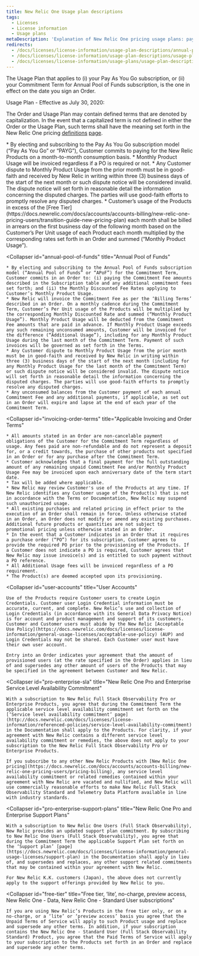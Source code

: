 ```yaml
---
title: New Relic One Usage plan descriptions
tags:
  - Licenses
  - License information
  - Usage plans
metaDescription: 'Explanation of New Relic One pricing usage plans: pay-as-you-go and annual pool of funds.'
redirects:
  - /docs/licenses/license-information/usage-plan-descriptions/annual-pool-funds
  - /docs/licenses/license-information/usage-plan-descriptions/usage-plan
  - /docs/licenses/license-information/usage-plans/usage-plan-descriptions
---
```


The Usage Plan that applies to (i) your Pay As You Go subscription, or (ii) your Commitment Term for Annual Pool of Funds subscription, is the one in effect on the date you sign an Order.

Usage Plan - Effective as July 30, 2020:

The Order and Usage Plan may contain defined terms that are denoted by capitalization. In the event that a capitalized term is not defined in either the Order or the Usage Plan, such terms shall have the meaning set forth in the New Relic One pricing [definitions](/docs/licenses/license-information/product-definitions/new-relic-one-pricing-definitions) [page](/docs/licenses/license-information/product-definitions/new-relic-one-pricing-definitions).

<CollapserGroup>
  <Collapser
    id="pay-as-you-go"
    title="Pay As You Go"
  >
    * By electing and subscribing to the Pay As You Go subscription model (“Pay As You Go” or “PAYG”), Customer commits to paying for the New Relic Products on a month-to-month consumption basis.
    * Monthly Product Usage will be invoiced regardless if a PO is required or not.
    * Any Customer dispute to Monthly Product Usage from the prior month must be in good-faith and received by New Relic in writing within three (3) business days of the start of the next month or such dispute notice will be considered invalid. The dispute notice will set forth in reasonable detail the information concerning the disputed charges. The parties will use good-faith efforts to promptly resolve any disputed charges.
    * Customer’s usage of the Products in excess of the [Free Tier](https://docs.newrelic.com/docs/accounts/accounts-billing/new-relic-one-pricing-users/transition-guide-new-pricing-plan) each month shall be billed in arrears on the first business day of the following month based on the Customer’s Per Unit usage of each Product each month multiplied by the corresponding rates set forth in an Order and summed (“Monthly Product Usage”).
  </Collapser>

  <Collapser
    id="annual-pool-of-funds"
    title="Annual Pool of Funds"
  >
    * By electing and subscribing to the Annual Pool of Funds subscription model (“Annual Pool of Funds” or “APoF”) for the Commitment Term, Customer commits in an Order to: (i) paying the Commitment Fee amounts described in the Subscription table and any additional commitment fees set forth; and (ii) the Monthly Discounted Fee Rates applying to Customer’s Monthly Product Usage.
    * New Relic will invoice the Commitment Fee as per the ‘Billing Terms’ described in an Order. On a monthly cadence during the Commitment Term, Customer’s Per Unit usage of the Products will be multiplied by the corresponding Monthly Discounted Rate and summed (“Monthly Product Usage”). Monthly Product Usage will be deducted from the Commitment Fee amounts that are paid in advance. If Monthly Product Usage exceeds any such remaining unconsumed amounts, Customer will be invoiced for the difference (“Additional Usage”), including for any Monthly Product Usage during the last month of the Commitment Term. Payment of such invoices will be governed as set forth in the Terms.
    * Any Customer dispute to Monthly Product Usage from the prior month must be in good-faith and received by New Relic in writing within three (3) business days of the start of the next month (including for any Monthly Product Usage for the last month of the Commitment Term) or such dispute notice will be considered invalid. The dispute notice will set forth in reasonable detail the information concerning the disputed charges. The parties will use good-faith efforts to promptly resolve any disputed charges.
    * Any unconsumed balances from the Customer payment of each annual Commitment Fee and any additional payments, if applicable, as set out in an Order will expire and lapse at the end of each year of the Commitment Term.
  </Collapser>

  <Collapser
    id="invoicing-order-terms"
    title="Applicable Invoicing and Order Terms"
  >
    * All amounts stated in an Order are non-cancelable payment obligations of the Customer for the Commitment Term regardless of usage. Any fees paid are non-refundable and do not represent a deposit for, or a credit towards, the purchase of other products not specified in an Order or for any purchase after the Commitment Term.
    * Customer acknowledges that a final payment for the full outstanding amount of any remaining unpaid Commitment Fee and/or Monthly Product Usage Fee may be invoiced upon each anniversary date of the term start date.
    * Tax will be added where applicable.
    * New Relic may review Customer's use of the Products at any time. If New Relic identifies any Customer usage of the Product(s) that is not in accordance with the Terms or Documentation, New Relic may suspend such unauthorized usage.
    * All existing purchases and related pricing in effect prior to the execution of an Order shall remain in force. Unless otherwise stated in an Order, an Order does not modify or amend any existing purchases. Additional future products or quantities are not subject to promotional pricing unless otherwise stated in an Order.
    * In the event that a Customer indicates in an Order that it requires a purchase order (“PO”) for its subscription, Customer agrees to provide the required PO prior to the provisioning of the Products. If a Customer does not indicate a PO is required, Customer agrees that New Relic may issue invoice(s) and is entitled to such payment without a PO reference.
    * All Additional Usage fees will be invoiced regardless of a PO requirement.
    * The Product(s) are deemed accepted upon its provisioning.
  </Collapser>

  <Collapser
    id="user-accounts"
    title="User Accounts"
  >
    Use of the Products require Customer users to create Login Credentials. Customer user Login Credential information must be accurate, current, and complete. New Relic’s use and collection of Login Credentials (in accordance with its General Data Privacy Notice) is for account and product management and support of its customers. Customer and Customer users must abide by the New Relic [Acceptable Use Policy](https://docs.newrelic.com/docs/licenses/license-information/general-usage-licenses/acceptable-use-policy) (AUP) and Login Credentials may not be shared. Each Customer user must have their own user account.

    Entry into an Order indicates your agreement that the amount of provisioned users (at the rate specified in the Order) applies in lieu of and supersedes any other amount of users of the Products that may be specified in the agreement between Customer and New Relic.
  </Collapser>

  <Collapser
    id="pro-enterprise-sla"
    title="New Relic One Pro and Enterprise Service Level Availability Commitment"
  >
    With a subscription to New Relic Full Stack Observability Pro or Enterprise Products, you agree that during the Commitment Term the applicable service level availability commitment set forth on the [‘Service level availability commitment’ page](http://docs.newrelic.com/docs/licenses/license-information/referenced-policies/service-level-availability-commitment) in the Documentation shall apply to the Products. For clarity, if your agreement with New Relic contains a different service level availability commitment or remedies, the above does not apply to your subscription to the New Relic Full Stack Observability Pro or Enterprise Products.

    If you subscribe to any other New Relic Products with [New Relic One pricing](https://docs.newrelic.com/docs/accounts/accounts-billing/new-relic-one-pricing-users/pricing-billing), any service level availability commitment or related remedies contained within your agreement with New Relic are vacated and nullified, and New Relic will use commercially reasonable efforts to make New Relic Full Stack Observability Standard and Telemetry Data Platform available in line with industry standards.
  </Collapser>

  <Collapser
    id="pro-enterprise-support-plans"
    title="New Relic One Pro and Enterprise Support Plans"
  >
    With a subscription to New Relic One Users (Full Stack Observability), New Relic provides an updated support plan commitment. By subscribing to New Relic One Users (Full Stack Observability), you agree that during the Commitment Term the applicable Support Plan set forth on the ‘Support plan’ [page](https://docs.newrelic.com/docs/licenses/license-information/general-usage-licenses/support-plan) in the Documentation shall apply in lieu of, and supersedes and replaces, any other support related commitments that may be contained within your agreement with New Relic.

    For New Relic K.K. customers (Japan), the above does not currently apply to the support offerings provided by New Relic to you.
  </Collapser>

  <Collapser
    id="free-tier"
    title="Free tier, ‘lite’, no-charge, preview access, New Relic One - Data, New Relic One - Standard User subscriptions"
  >
    If you are using New Relic’s Products in the free tier only, or on a no-charge, or a ‘lite’ or ‘preview access’ basis you agree that the Unpaid Terms of Service will apply to such Product usage and replace and supersede any other terms. In addition, if your subscription contains the New Relic One - Standard User (Full Stack Observability Standard) Product, you agree that the Paid Terms of Service will apply to your subscription to the Products set forth in an Order and replace and supersede any other terms.
  </Collapser>
</CollapserGroup>
